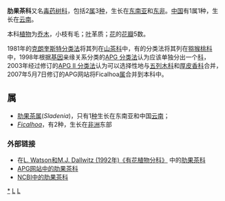{{Automatic taxobox
| taxon = Sladeniaceae
| image = 
| image_caption = 
| authority = [[Herbert_Kenneth_Airy_Shaw|Airy Shaw]] (1964年)
| subdivision_ranks = [[属|属]]
| subdivision = 
参见正文
}}

'''肋果茶科'''又名[[毒药树科|毒药树科]]，包括2[[属|属]]3[[种|种]]，生长在[[东南亚|东南亚]]和[[东非|东非]]。[[中国|中国]]有1属1种，生长在[[云南|云南]]。

本科[[植物|植物]]为[[乔木|乔木]]，小枝有毛；[[叶|叶]]革质；[[花|花]]的[[花瓣|花瓣]]5数。

1981年的[[克朗奎斯特分类法|克朗奎斯特分类法]]将其列在[[山茶科|山茶科]]中，有的分类法将其列在[[猕猴桃科|猕猴桃科]]中，1998年根据[[基因|基因]]亲缘关系分类的[[APG_分类法|APG 分类法]]认为应该单独分出一个[[科|科]]，2003年经过修订的[[APG_II_分类法|APG II 分类法]]认为可以选择性地与[[五列木科|五列木科]]和[[厚皮香科|厚皮香科]]合并，2007年5月7日修订的APG网站将Ficalhoa[[属|属]]合并到本科中。

== 属 ==
*[[肋果茶属|肋果茶属]](''Sladenia'')，只有1[[种|种]]生长在东南亚和中国[[云南|云南]]；
*''[[Ficalhoa|Ficalhoa]]''，有2种，生长在[[非洲|非洲]]东部

=== 外部链接 ===
* 在[http://delta-intkey.com/angio/ L. Watson和M.J. Dallwitz (1992年)《有花植物分科》] {{Wayback|url=http://delta-intkey.com/angio/ |date=20070103200438 }}中的[http://delta-intkey.com/angio/www/sladenia.htm 肋果茶科] 
*[http://www.mobot.org/MOBOT/Research/APWeb/orders/ericalesweb.htm#Sladeniaceae APG网站中的肋果茶科] {{Wayback|url=http://www.mobot.org/MOBOT/Research/APWeb/orders/ericalesweb.htm#Sladeniaceae |date=20190602025122 }}
*[http://www.ncbi.nlm.nih.gov/Taxonomy/Browser/wwwtax.cgi?lin=s&p=has_linkout&id=235238 NCBI中的肋果茶科] 
{{Taxonbar|from=Q132753}}

[[Category:肋果茶科|*]]
[[Category:植物科名|L]]
[[Category:杜鹃花目|L]]